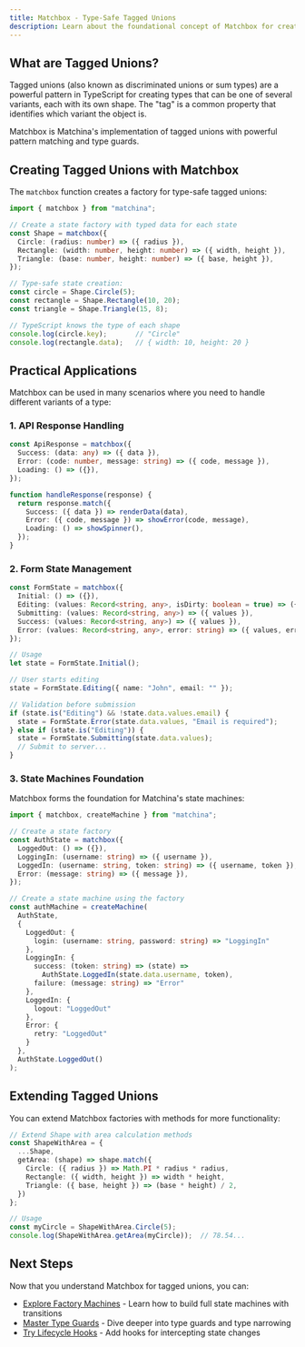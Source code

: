 ```yaml
---
title: Matchbox - Type-Safe Tagged Unions
description: Learn about the foundational concept of Matchbox for creating type-safe tagged unions in TypeScript
---
```



## What are Tagged Unions?

Tagged unions (also known as discriminated unions or sum types) are a powerful pattern in TypeScript for creating types that can be one of several variants, each with its own shape. The "tag" is a common property that identifies which variant the object is.

Matchbox is Matchina's implementation of tagged unions with powerful pattern matching and type guards.

## Creating Tagged Unions with Matchbox

The `matchbox` function creates a factory for type-safe tagged unions:

```ts
import { matchbox } from "matchina";

// Create a state factory with typed data for each state
const Shape = matchbox({
  Circle: (radius: number) => ({ radius }),
  Rectangle: (width: number, height: number) => ({ width, height }),
  Triangle: (base: number, height: number) => ({ base, height }),
});

// Type-safe state creation:
const circle = Shape.Circle(5);
const rectangle = Shape.Rectangle(10, 20);
const triangle = Shape.Triangle(15, 8);

// TypeScript knows the type of each shape
console.log(circle.key);       // "Circle"
console.log(rectangle.data);   // { width: 10, height: 20 }
```


## Practical Applications

Matchbox can be used in many scenarios where you need to handle different variants of a type:

### 1. API Response Handling

```ts
const ApiResponse = matchbox({
  Success: (data: any) => ({ data }),
  Error: (code: number, message: string) => ({ code, message }),
  Loading: () => ({}),
});

function handleResponse(response) {
  return response.match({
    Success: ({ data }) => renderData(data),
    Error: ({ code, message }) => showError(code, message),
    Loading: () => showSpinner(),
  });
}
```

### 2. Form State Management

```ts
const FormState = matchbox({
  Initial: () => ({}),
  Editing: (values: Record<string, any>, isDirty: boolean = true) => ({ values, isDirty }),
  Submitting: (values: Record<string, any>) => ({ values }),
  Success: (values: Record<string, any>) => ({ values }),
  Error: (values: Record<string, any>, error: string) => ({ values, error }),
});

// Usage
let state = FormState.Initial();

// User starts editing
state = FormState.Editing({ name: "John", email: "" });

// Validation before submission
if (state.is("Editing") && !state.data.values.email) {
  state = FormState.Error(state.data.values, "Email is required");
} else if (state.is("Editing")) {
  state = FormState.Submitting(state.data.values);
  // Submit to server...
}
```

### 3. State Machines Foundation

Matchbox forms the foundation for Matchina's state machines:

```ts
import { matchbox, createMachine } from "matchina";

// Create a state factory
const AuthState = matchbox({
  LoggedOut: () => ({}),
  LoggingIn: (username: string) => ({ username }),
  LoggedIn: (username: string, token: string) => ({ username, token }),
  Error: (message: string) => ({ message }),
});

// Create a state machine using the factory
const authMachine = createMachine(
  AuthState,
  {
    LoggedOut: {
      login: (username: string, password: string) => "LoggingIn"
    },
    LoggingIn: {
      success: (token: string) => (state) => 
        AuthState.LoggedIn(state.data.username, token),
      failure: (message: string) => "Error"
    },
    LoggedIn: {
      logout: "LoggedOut"
    },
    Error: {
      retry: "LoggedOut"
    }
  },
  AuthState.LoggedOut()
);
```

## Extending Tagged Unions

You can extend Matchbox factories with methods for more functionality:

```ts
// Extend Shape with area calculation methods
const ShapeWithArea = {
  ...Shape,
  getArea: (shape) => shape.match({
    Circle: ({ radius }) => Math.PI * radius * radius,
    Rectangle: ({ width, height }) => width * height,
    Triangle: ({ base, height }) => (base * height) / 2,
  })
};

// Usage
const myCircle = ShapeWithArea.Circle(5);
console.log(ShapeWithArea.getArea(myCircle));  // 78.54...
```

## Next Steps

Now that you understand Matchbox for tagged unions, you can:

- [Explore Factory Machines](./machines/) - Learn how to build full state machines with transitions
- [Master Type Guards](./typeguards/) - Dive deeper into type guards and type narrowing
- [Try Lifecycle Hooks](./lifecycle/) - Add hooks for intercepting state changes
